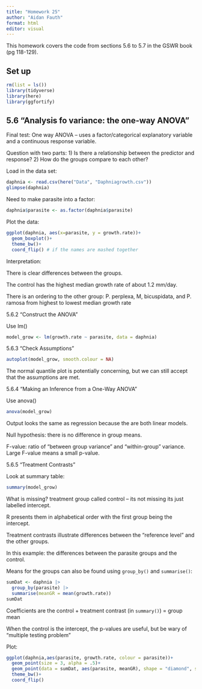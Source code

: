 ```yaml
---
title: "Homework 25"
author: "Aidan Fauth"
format: html
editor: visual
---
```


This homework covers the code from sections 5.6 to 5.7 in the GSWR book (pg 118-129).

## Set up

```r
rm(list = ls())
library(tidyverse)
library(here)
library(ggfortify)
```

## 5.6 "Analysis fo variance: the one-way ANOVA"

Final test: One way ANOVA -- uses a factor/categorical explanatory variable and a continuous response variable.

Question with two parts: 1) Is there a relationship between the predictor and response? 2) How do the groups compare to each other?

Load in the data set:

```r
daphnia <- read.csv(here("Data", "Daphniagrowth.csv"))
glimpse(daphnia)
```

Need to make parasite into a factor:

```r
daphnia$parasite <- as.factor(daphnia$parasite)
```

Plot the data:

```r
ggplot(daphnia, aes(x=parasite, y = growth.rate))+
  geom_boxplot()+
  theme_bw()+
  coord_flip() # if the names are mashed together
```

Interpretation:

There is clear differences between the groups.

The control has the highest median growth rate of about 1.2 mm/day.

There is an ordering to the other group: P. perplexa, M, bicuspidata, and P. ramosa from highest to lowest median growth rate

5.6.2 "Construct the ANOVA"

Use lm()

```r
model_grow <- lm(growth.rate ~ parasite, data = daphnia)
```

5.6.3 "Check Assumptions"

```r
autoplot(model_grow, smooth.colour = NA)
```

The normal quantile plot is potentially concerning, but we can still accept that the assumptions are met.

5.6.4 "Making an Inference from a One-Way ANOVA"

Use anova()

```r
anova(model_grow)
```

Output looks the same as regression because the are both linear models.

Null hypothesis: there is no difference in group means.

F-value: ratio of "between group variance" and "within-group" variance. Large F-value means a small p-value.

5.6.5 "Treatment Contrasts"

Look at summary table:

```r
summary(model_grow)
```

What is missing? treatment group called control -- its not missing its just labelled intercept.

R presents them in alphabetical order with the first group being the intercept.

Treatment contrasts illustrate differences between the "reference level" and the other groups.

In this example: the differences between the parasite groups and the control.

Means for the groups can also be found using `group_by()` and `summarise()`:

```r
sumDat <- daphnia |> 
  group_by(parasite) |> 
  summarise(meanGR = mean(growth.rate))
sumDat
```

Coefficients are the control + treatment contrast (in `summary()`) = group mean

When the control is the intercept, the p-values are useful, but be wary of "multiple testing problem"

Plot:

```r
ggplot(daphnia,aes(parasite, growth.rate, colour = parasite))+
  geom_point(size = 3, alpha = .5)+
  geom_point(data = sumDat, aes(parasite, meanGR), shape = "diamond", size = 7 )+
  theme_bw()+
  coord_flip()
```
